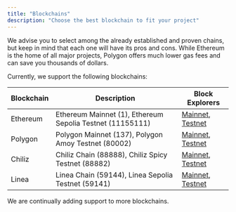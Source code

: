 ```yaml
---
title: "Blockchains"
description: "Choose the best blockchain to fit your project"
---
```


We advise you to select among the already established and proven chains, but keep in mind that each one will have its pros and cons. While Ethereum is the home of all major projects, Polygon offers much lower gas fees and can save you thousands of dollars.

Currently, we support the following blockchains:

| Blockchain | Description                                               | Block Explorers                                                                  |
| ---------- | --------------------------------------------------------- | -------------------------------------------------------------------------------- |
| Ethereum   | Ethereum Mainnet (1), Ethereum Sepolia Testnet (11155111) | [Mainnet](https://etherscan.io/), [Testnet](https://sepolia.etherscan.io/)       |
| Polygon    | Polygon Mainnet (137), Polygon Amoy Testnet (80002)       | [Mainnet](https://polygonscan.com/), [Testnet](https://amoy.polygonscan.com/)    |
| Chiliz     | Chiliz Chain (88888), Chiliz Spicy Testnet (88882)        | [Mainnet](https://chiliscan.com), [Testnet](https://testnet.chiliscan.com/)      |
| Linea      | Linea Chain (59144), Linea Sepolia Testnet (59141)        | [Mainnet](https://lineascan.build/), [Testnet](https://sepolia.lineascan.build/) |

We are continually adding support to more blockchains.
